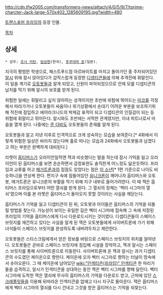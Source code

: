 http://cdn.tfw2005.com/transformers-news/attach/4/0/5/9/7/tprime-charcter-Jack-large-570x402_1285609195.jpg?width=480

[[트랜스포머 프라임]]의 등장 인물. 

[[목차]]

== 상세 ==
 * 성우: [[조시 키턴]], [[엄상현]](한국), [[후쿠야마 준]](일본).

지극히 평범한 학생으로, 패스트푸드점 아르바이트를 마치고 돌아가던 중 주차되어있던 [[알시(프라임)|알시]] 위에 잠시 앉아있다가 갑작스럽게 등장한 [[디셉티콘]]들에 의해 추격전에 휘말린다. 이 일을 계기로 [[오토봇]]들과 알게 되었고, 신원이 파악되었으므로 언제 모를 디셉티콘의 납치를 막기 위해 알시의 보호를 받게 된다.

위험한 일에는 휘말리고 싶지 않아하는 성격이지만 초반에 위험에 뛰어드는 [[나카다이 미코|미코]]를 걱정해서 따라가거나 오토봇들이 싸움이나 위기상황에서 손대기 어려운 부분을 보조하기위해 적진에 잠입하고 에어라크니드의 박제감 표적이 되고 디셉티콘의 인질감이 되는 등 위험에 휘말리고 뛰어든다. 알시와도 초반에는 서먹한 관계였지만, 이내 파트너로서 마음을 열게 된다.   나중에는 [[잭의 엄마|준 다비]]도 오토봇들의 존재를 알게 된다.

오토봇들과 알고 지낸 이후로 인격적으로 크게 성숙하는 모습을 보여준다.[* 4화에서 이렇게 위험한 일상은 바라지 않는다며 홀로 떠나는 모습과 24화에서 오토봇들과 남겠다고 하는 부분은 완벽하게 대비된다.]   

라쳇이 [[옵티머스(프라임)|옵티머스]]가 오라이언일적엔 잭과 비슷했다는 말을 하는데 잠시 기억을 잃고 오라이언이 된 옵티머스를 보면 
온순하면서 감정표현도 솔직한게 어느정도 닮은듯하다. 
프라임과 교류를 하고 [[메가트론(프라임)|메가트론]]과의 접점도 있었다는 점은  [[샘 윗위키|이 소년]][* 1편 기준으로 나이도 비슷하니]을 연상케 한다.
편지구 속에 잠들어있던 [[유니크론]]이 깨어나자 옵티머스와 오토봇, 메가트론은 유니크론의 부활을 막기 위해 지구 내부로 들어가려한다. 이 때 잭은 옵티머스 프라임으로부터 어떤 열쇠를 받게 된다. 그 열쇠의 정체는 '백터 시그마의 열쇠'였으며 이를 본 라쳇은 옵티머스가 돌아오지 못할 것이라는 사실을 깨닫는다. 

옵티머스가 기억을 잃고 디셉티콘이 된 뒤, 오토봇과 아이들은 옵티머스의 기억을 되돌릴 방법을 찾는다. 가능성이 보이는 유일한 길은 벡터 시그마에 접속해 그 속에 저장된 프라임의 기억을 옵티머스에게 다시 다운로드시키는 것이였다. 디셉티콘들이 스페이스 브릿지를 재건하고 있다는 사실을 알게 된 잭은 오토봇들에게 사이버트론에 가기 위해 녀석들이 스페이스 브릿지를 완성하도록 내버려두자고 제안한다.

오토봇들은 스타스크림에게서 얻은 정보를 바탕으로 스페이스 브릿지의 위치를 알아낸다. 오토봇들은 곧바로 스페이스 브릿지에 침입해 시설을 장악하고, 잭과 알시는 스페이스 브릿지를 통해 사이버트론으로 이동한다. 사이버트론에 온 잭과 알시는 과거 디셉티콘의 수도였던 케이온으로 향한다. 케이온에 오자 벡터 시그마로 향하는 터널이 땅속에서 솟아오른다. 그 때 케이온에 남아있던 [[wiki:"인섹티콘(프라임)" 인섹티콘]] 한 마리가 둘을 습격하고, 알시가 인섹티콘을 상대하는 동안 잭은 벡터 시그마를 향해 달린다. 벡터 시그마에 도착한 잭은 열쇠에 무사히 옵티머스의 기억을 다운로드 받고, 근처에 있던 [[스크래플릿]]들을 이용해 뒤따라온 인섹티콘을 없애고 다시 지구로 돌아온다. 잭은 옵티머스에게 벡터 시그마의 열쇠를 다시 건네고 그것을 받은 옵티머스는 기억을 되찾는다.

